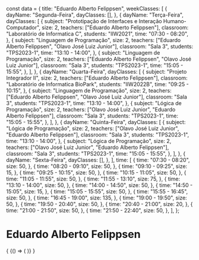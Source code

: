 const data = {
  title: "Eduardo Alberto Felippsen",
  weekClasses: [
    {
      dayName: "Segunda-Feira",
      dayClasses: [],
    },
    {
      dayName: "Terça-Feira",
      dayClasses: [
        {
          subject: "Prototipação de Interfaces e Interação Humano-Computador",
          size: 2,
          teachers: ["Eduardo Alberto Felippsen"],
          classroom: "Laboratório de Informatica C",
          students: "IIW2021",
          time: "07:30 - 08:20",
        },
        {
          subject: "Linguagem de Programação",
          size: 2,
          teachers: ["Eduardo Alberto Felippsen", "Olavo José Luiz Junior"],
          classroom: "Sala 3",
          students: "TPS2023-1",
          time: "13:10 - 14:00",
        },
        {
          subject: "Linguagem de Programação",
          size: 2,
          teachers: ["Eduardo Alberto Felippsen", "Olavo José Luiz Junior"],
          classroom: "Sala 3",
          students: "TPS2023-1",
          time: "15:05 - 15:55",
        },
      ],
    },
    {
      dayName: "Quarta-Feira",
      dayClasses: [
        {
          subject: "Projeto Integrador II",
          size: 2,
          teachers: ["Eduardo Alberto Felippsen"],
          classroom: "Laboratório de Informatica BioPark",
          students: "IIW2022B",
          time: "09:25 - 10:15",
        },
        {
          subject: "Linguagem de Programação",
          size: 2,
          teachers: ["Eduardo Alberto Felippsen", "Olavo José Luiz Junior"],
          classroom: "Sala 3",
          students: "TPS2023-1",
          time: "13:10 - 14:00",
        },
        {
          subject: "Lógica de Programação",
          size: 2,
          teachers: ["Olavo José Luiz Junior", "Eduardo Alberto Felippsen"],
          classroom: "Sala 3",
          students: "TPS2023-1",
          time: "15:05 - 15:55",
        },
      ],
    },
    {
      dayName: "Quinta-Feira",
      dayClasses: [
        {
          subject: "Lógica de Programação",
          size: 2,
          teachers: ["Olavo José Luiz Junior", "Eduardo Alberto Felippsen"],
          classroom: "Sala 3",
          students: "TPS2023-1",
          time: "13:10 - 14:00",
        },
        {
          subject: "Lógica de Programação",
          size: 2,
          teachers: ["Olavo José Luiz Junior", "Eduardo Alberto Felippsen"],
          classroom: "Sala 3",
          students: "TPS2023-1",
          time: "15:05 - 15:55",
        },
      ],
    },
    {
      dayName: "Sexta-Feira",
      dayClasses: [],
    },
  ],
  time: [
    {
      time: "07:30 - 08:20",
      size: 50,
    },
    {
      time: "08:20 - 09:10",
      size: 50,
    },
    {
      time: "09:10 - 09:25",
      size: 15,
    },
    {
      time: "09:25 - 10:15",
      size: 50,
    },
    {
      time: "10:15 - 11:05",
      size: 50,
    },
    {
      time: "11:05 - 11:55",
      size: 50,
    },
    {
      time: "11:55 - 13:10",
      size: 75,
    },
    {
      time: "13:10 - 14:00",
      size: 50,
    },
    {
      time: "14:00 - 14:50",
      size: 50,
    },
    {
      time: "14:50 - 15:05",
      size: 15,
    },
    {
      time: "15:05 - 15:55",
      size: 50,
    },
    {
      time: "15:55 - 16:45",
      size: 50,
    },
    {
      time: "16:45 - 19:00",
      size: 135,
    },
    {
      time: "19:00 - 19:50",
      size: 50,
    },
    {
      time: "19:50 - 20:40",
      size: 50,
    },
    {
      time: "20:40 - 21:00",
      size: 20,
    },
    {
      time: "21:00 - 21:50",
      size: 50,
    },
    {
      time: "21:50 - 22:40",
      size: 50,
    },
  ],
};

# Eduardo Alberto Felippsen

<div>
  {
    <BrowserOnly>
      {() => (
        <Grid
          title={data.title}
          weekClasses={data.weekClasses}
          time={data.time}
        />
      )}
    </BrowserOnly>
  }
</div>

